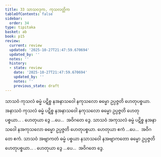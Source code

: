 ```yaml
---
title: 33 သာသဝဒုက, ကုသလတ္တိက
tableOfContents: false
sidebar:
  order: 34
type: tipitaka
basket: ab
book: p15
review:
  current: review
  updated: '2025-10-27T21:47:59.670694'
  updated_by: ''
  notes: ''
  history:
  - state: review
    date: '2025-10-27T21:47:59.670694'
    updated_by: ''
    notes: ''
    previous_state: draft
---
```



<ReviewStatus review={frontmatter.review} showDetails={true} />

<HypothesisAnnotation frontmatter={frontmatter} />

<DynamicBreadcrumb />

<Division number="42" book="p15" e="ch" v="40" p="226">

<Paragraph number="122" book="p15">
သာသဝံ ကုသလံ ဓမ္မံ ပဋိစ္စ နအနာသဝေါ နကုသလော ဓမ္မော ဥပ္ပဇ္ဇတိ ဟေတုပစ္စယာ. အနာသဝံ ကုသလံ ဓမ္မံ ပဋိစ္စ နအနာသဝေါ နကုသလော ဓမ္မော ဥပ္ပဇ္ဇတိ ဟေတုပစ္စယာ… . ဟေတုယာ ဒွေ …ပေ…  အဝိဂတေ ဒွေ.
</Paragraph>

<Paragraph number="123" book="p15">
သာသဝံ အကုသလံ ဓမ္မံ ပဋိစ္စ နအနာသဝေါ နအကုသလော ဓမ္မော ဥပ္ပဇ္ဇတိ ဟေတုပစ္စယာ. ဟေတုယာ ဧကံ …ပေ…  အဝိဂတေ ဧကံ.
</Paragraph>

<Paragraph number="124" book="p15">
သာသဝံ အဗျာကတံ ဓမ္မံ ပစ္စယာ နသာသဝေါ နအဗျာကတော ဓမ္မော ဥပ္ပဇ္ဇတိ ဟေတုပစ္စယာ… . ဟေတုယာ ဒွေ …ပေ…  အဝိဂတေ ဒွေ.
</Paragraph>
</Division>